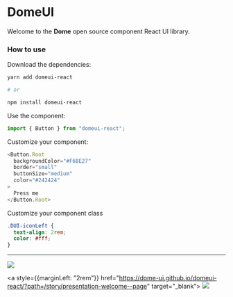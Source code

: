 
<Meta title="Presentation/Welcome" />

# DomeUI

Welcome to the **Dome** open source component React UI library.

### How to use

Download the dependencies:

```sh
yarn add domeui-react

# or

npm install domeui-react
```

Use the component:

```js
import { Button } from "domeui-react";
```

Customize your component:

```js
<Button.Root
  backgroundColor="#F6BE27"
  border="small"
  buttonSize="medium"
  color="#242424"
>
  Press me
</Button.Root>
```

Customize your component class
```css
.DUI-iconLeft {
  text-align: 2rem;
  color: #fff;
}
```

---

<a href="https://github.com/Dome-UI/domeui-react" target="_blank">
  <img src="https://img.shields.io/badge/GitHub-100000?style=for-the-badge&logo=github&logoColor=white" />
</a>

<a style={{marginLeft: "2rem"}} href="https://dome-ui.github.io/domeui-react/?path=/story/presentation-welcome--page" target="_blank">
  <img src="https://img.shields.io/badge/Storybook-FF4785?style=for-the-badge&logo=storybook&logoColor=white" />
</a>
